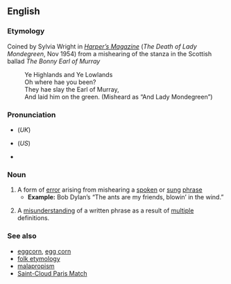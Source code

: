 ==English==

{{wikipedia}}
===Etymology===
Coined by Sylvia Wright in ''[[w:Harper's Magazine|Harper’s Magazine]]'' (''The Death of Lady Mondegreen'', Nov 1954) from a mishearing of the stanza in the Scottish ballad ''The Bonny Earl of Murray''
:Ye Highlands and Ye Lowlands
:Oh where hae you been?
:They hae slay the Earl of Murray,
:And laid him on the green.  (Misheard as “And Lady Mondegreen”)

===Pronunciation===
*{{IPA|/ˈmɒndəgri:n/}} (''UK'')
*{{IPA|/ˈmɑndəgriːn/}} (''US'')
*{{audio|en-us-mondegreen.ogg|Audio (US)}}

===Noun===
{{en-noun}}

# A form of [[error]] arising from mishearing a [[spoken]] or [[sung]] [[phrase]]
#* '''Example:''' Bob Dylan’s “The ants are my friends, blowin’ in the wind.”
# {{italbrac|rare}} A [[misunderstanding]] of a written phrase as a result of [[multiple]] definitions.

===See also===
*[[eggcorn]], [[egg corn]]
*[[folk etymology]]
*[[malapropism]]
*[[Saint-Cloud Paris Match]]